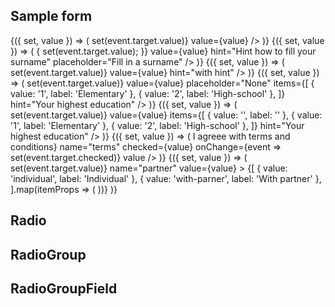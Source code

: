 
<Meta title="Examples/Forms" component={SuperField} />

## Sample form

<Preview>
	<Story name="Form">
		<Container>
			<Row py={2}>
				<Col span={6}>
				<Field>
				{({ set, value }) => (
					<TextField
						label="Name"
						name="name"
						onChange={event => set(event.target.value)}
						value={value}
					/>
					)}
					</Field>
				</Col>
				<Col span={6}>
				<Field>
				{({ set, value }) => (
					<TextField
						label="Surname"
						name="surname"
						onChange={event => {
							set(event.target.value);
						}}
						value={value}
						hint="Hint how to fill your surname"
						placeholder="Fill in a surname"
					/>
					)}
					</Field>
				</Col>
			</Row>
			<Row py={2}>
				<Col span={12}>
				<Field>
				{({ set, value }) => (
					<TextField
						label="Personal ID"
						name="id"
						onChange={event => set(event.target.value)}
						value={value}
						hint="with hint"
					/>
					)}
					</Field>
				</Col>
			</Row>
			<Row py={2}>
				<Col span={6}>
				<Field>
				{({ set, value }) => (
					<SelectField
						label="Education"
						name="education"
						onChange={event => set(event.target.value)}
						value={value}
						placeholder="None"
						items={[
							{ value: '1', label: 'Elementary' },
							{ value: '2', label: 'High-school' },
						]}
						hint="Your highest education"
					/>
					)}
					</Field>
				</Col>
				<Col span={6}>
				<Field>
				{({ set, value }) => (
					<SelectField
						label="Education"
						name="education"
						onChange={event => set(event.target.value)}
						value={value}
						items={[
							{ value: '', label: '' },
							{ value: '1', label: 'Elementary' },
							{ value: '2', label: 'High-school' },
						]}
						hint="Your highest education"
					/>
					)}
					</Field>
				</Col>
			</Row>
			<Row py={2}>
				<Col span={12}>
				<Field>
				{({ set, value }) => (
					<CheckboxField
						label={<Text fontSize={1}>I agreee with terms and conditions</Text>}
						name="terms"
						checked={value}
						onChange={event => set(event.target.checked)}
						value
					/>
					)}
					</Field>
				</Col>
			</Row>
			<Row>
				<Col span={12}>
				<Field>
				{({ set, value }) => (
					<RadioGroupField
						legend="Who is your partner?"
						onChange={event => set(event.target.value)}
						name="partner"
						value={value}
					>
						{[
							{ value: 'individual', label: 'Individual' },
							{ value: 'with-parner', label: 'With partner' },
						].map(itemProps => (
							<Radio key={itemProps.value} {...itemProps} />
						))}
					</RadioGroupField>
					)}
					</Field>
				</Col>
			</Row>
		</Container>
	</Story>
</Preview>

## Radio

<Props of={Radio} />

## RadioGroup

<Props of={RadioGroup} />

## RadioGroupField

<Props of={RadioGroupField} />

